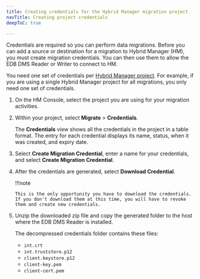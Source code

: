 ```yaml
---
title: Creating credentials for the Hybrid Manager migration project
navTitle: Creating project credentials
deepToC: true

---
```


Credentials are required so you can perform data migrations. Before you can add a source or destination for a migration to Hybrid Manager (HM), you must create migration credentials. You can then use them to allow the EDB DMS Reader or Writer to connect to HM. 

You need one set of credentials per [Hybrid Manager project](/edb-postgres-ai/1.2/hybrid-manager/using_hybrid_manager/projects/).
For example, if you are using a single Hybrid Manager project for all migrations, you only need one set of credentials.

1.  On the HM Console, select the project you are using for your migration activities.

2.  Within your project, select **Migrate** > **Credentials**.

    The **Credentials** view shows all the credentials in the project in a table format. The entry for each credential displays its name, status, when it was created, and expiry date.

3.  Select **Create Migration Credential**, enter a name for your credentials, and select **Create Migration Credential**.

4.  After the credentials are generated, select **Download Credential**.

    !!!note

        This is the only opportunity you have to download the credentials. If you don't download them at this time, you will have to revoke them and create new credentials.

5.  Unzip the downloaded zip file and copy the generated folder to the host where the EDB DMS Reader is installed.

    The decompressed credentials folder contains these files: 

    -   `int.crt`
    -   `int.truststore.p12`
    -   `client.keystore.p12`
    -   `client-key.pem`
    -   `client-cert.pem`
